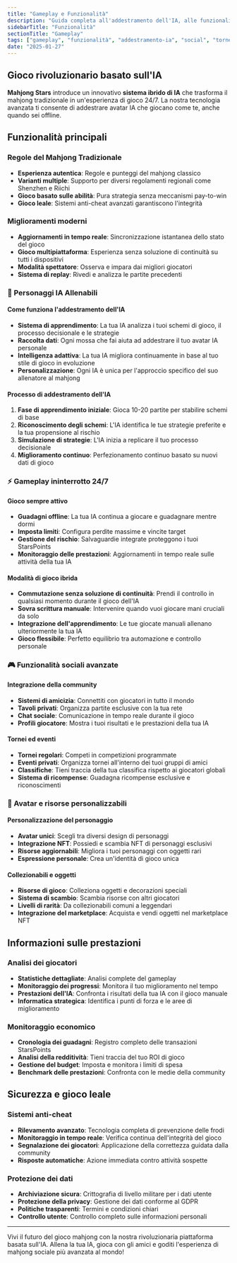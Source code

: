 ```yaml
---
title: "Gameplay e Funzionalità"
description: "Guida completa all'addestramento dell'IA, alle funzionalità sociali, ai tornei e alle capacità della piattaforma"
sidebarTitle: "Funzionalità"
sectionTitle: "Gameplay"
tags: ["gameplay", "funzionalità", "addestramento-ia", "social", "tornei"]
date: "2025-01-27"
---
```


## Gioco rivoluzionario basato sull'IA

**Mahjong Stars** introduce un innovativo **sistema ibrido di IA** che trasforma il mahjong tradizionale in un'esperienza di gioco 24/7. La nostra tecnologia avanzata ti consente di addestrare avatar IA che giocano come te, anche quando sei offline.

## Funzionalità principali

### Regole del Mahjong Tradizionale
- **Esperienza autentica**: Regole e punteggi del mahjong classico
- **Varianti multiple**: Supporto per diversi regolamenti regionali come Shenzhen e Riichi
- **Gioco basato sulle abilità**: Pura strategia senza meccanismi pay-to-win
- **Gioco leale**: Sistemi anti-cheat avanzati garantiscono l'integrità

### Miglioramenti moderni
- **Aggiornamenti in tempo reale**: Sincronizzazione istantanea dello stato del gioco
- **Gioco multipiattaforma**: Esperienza senza soluzione di continuità su tutti i dispositivi
- **Modalità spettatore**: Osserva e impara dai migliori giocatori
- **Sistema di replay**: Rivedi e analizza le partite precedenti

### 🤖 Personaggi IA Allenabili

#### Come funziona l'addestramento dell'IA
- **Sistema di apprendimento**: La tua IA analizza i tuoi schemi di gioco, il processo decisionale e le strategie
- **Raccolta dati**: Ogni mossa che fai aiuta ad addestrare il tuo avatar IA personale
- **Intelligenza adattiva**: La tua IA migliora continuamente in base al tuo stile di gioco in evoluzione
- **Personalizzazione**: Ogni IA è unica per l'approccio specifico del suo allenatore al mahjong

#### Processo di addestramento dell'IA
1. **Fase di apprendimento iniziale**: Gioca 10-20 partite per stabilire schemi di base
2. **Riconoscimento degli schemi**: L'IA identifica le tue strategie preferite e la tua propensione al rischio
3. **Simulazione di strategie**: L'IA inizia a replicare il tuo processo decisionale
4. **Miglioramento continuo**: Perfezionamento continuo basato su nuovi dati di gioco

### ⚡ Gameplay ininterrotto 24/7

#### Gioco sempre attivo
- **Guadagni offline**: La tua IA continua a giocare e guadagnare mentre dormi
- **Imposta limiti**: Configura perdite massime e vincite target
- **Gestione del rischio**: Salvaguardie integrate proteggono i tuoi StarsPoints
- **Monitoraggio delle prestazioni**: Aggiornamenti in tempo reale sulle attività della tua IA

#### Modalità di gioco ibrida
- **Commutazione senza soluzione di continuità**: Prendi il controllo in qualsiasi momento durante il gioco dell'IA
- **Sovra scrittura manuale**: Intervenire quando vuoi giocare mani cruciali da solo
- **Integrazione dell'apprendimento**: Le tue giocate manuali allenano ulteriormente la tua IA
- **Gioco flessibile**: Perfetto equilibrio tra automazione e controllo personale

### 🎮 Funzionalità sociali avanzate

#### Integrazione della community
- **Sistemi di amicizia**: Connettiti con giocatori in tutto il mondo
- **Tavoli privati**: Organizza partite esclusive con la tua rete
- **Chat sociale**: Comunicazione in tempo reale durante il gioco
- **Profili giocatore**: Mostra i tuoi risultati e le prestazioni della tua IA

#### Tornei ed eventi
- **Tornei regolari**: Competi in competizioni programmate
- **Eventi privati**: Organizza tornei all'interno dei tuoi gruppi di amici
- **Classifiche**: Tieni traccia della tua classifica rispetto ai giocatori globali
- **Sistema di ricompense**: Guadagna ricompense esclusive e riconoscimenti

### 🎨 Avatar e risorse personalizzabili

#### Personalizzazione del personaggio
- **Avatar unici**: Scegli tra diversi design di personaggi
- **Integrazione NFT**: Possiedi e scambia NFT di personaggi esclusivi
- **Risorse aggiornabili**: Migliora i tuoi personaggi con oggetti rari
- **Espressione personale**: Crea un'identità di gioco unica

#### Collezionabili e oggetti
- **Risorse di gioco**: Colleziona oggetti e decorazioni speciali
- **Sistema di scambio**: Scambia risorse con altri giocatori
- **Livelli di rarità**: Da collezionabili comuni a leggendari
- **Integrazione del marketplace**: Acquista e vendi oggetti nel marketplace NFT

## Informazioni sulle prestazioni

### Analisi dei giocatori
- **Statistiche dettagliate**: Analisi complete del gameplay
- **Monitoraggio dei progressi**: Monitora il tuo miglioramento nel tempo
- **Prestazioni dell'IA**: Confronta i risultati della tua IA con il gioco manuale
- **Informatica strategica**: Identifica i punti di forza e le aree di miglioramento

### Monitoraggio economico
- **Cronologia dei guadagni**: Registro completo delle transazioni StarsPoints
- **Analisi della redditività**: Tieni traccia del tuo ROI di gioco
- **Gestione del budget**: Imposta e monitora i limiti di spesa
- **Benchmark delle prestazioni**: Confronta con le medie della community

## Sicurezza e gioco leale

### Sistemi anti-cheat
- **Rilevamento avanzato**: Tecnologia completa di prevenzione delle frodi
- **Monitoraggio in tempo reale**: Verifica continua dell'integrità del gioco
- **Segnalazione dei giocatori**: Applicazione della correttezza guidata dalla community
- **Risposte automatiche**: Azione immediata contro attività sospette

### Protezione dei dati
- **Archiviazione sicura**: Crittografia di livello militare per i dati utente
- **Protezione della privacy**: Gestione dei dati conforme al GDPR
- **Politiche trasparenti**: Termini e condizioni chiari
- **Controllo utente**: Controllo completo sulle informazioni personali

---

Vivi il futuro del gioco mahjong con la nostra rivoluzionaria piattaforma basata sull'IA. Allena la tua IA, gioca con gli amici e goditi l'esperienza di mahjong sociale più avanzata al mondo!